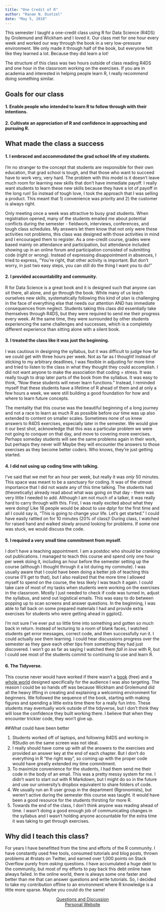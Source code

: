 ```yaml
---
title: "One Credit of R"
author: "Ranae N. Dietzel"
date: "May 5, 2018"
---
```



This semester I taught a one-credit class using R for Data Science (R4DS) by Grolemund and Wickham and I loved it. Our class met for one hour every week and worked our way through the book in a very low-pressure environment. We only made it through half of the book, but everyone felt like they learned a lot. Because they did learn a lot!

The structure of this class was two hours outside of class reading R4DS and one hour in the classroom working on the exercises. If you are in academia and interested in helping people learn R, I really recommend doing something similar.  

## Goals for our class

#### 1. Enable people who intended to learn R to follow through with their intentions.  
#### 2. Cultivate an appreciation of R and confidence in approaching and pursuing R.

## What made the class a success

#### **1. I embraced and accommodated the grad school life of my students.**
   
I'm no stranger to the concept that students are responsible for their own education, that grad school is tough, and that those who want to succeed have to work very, very hard. The problem with this model is it doesn't leave much room for learning new skills that don't have immediate payoff. I really want students to learn these new skills because they have a lot of payoff in the long run! So instead of tough love, I took the approach that I was selling a product. This meant that 1) convenience was priority and 2) the customer is always right.   

Only meeting once a week was attractive to busy grad students. When registration opened, many of the students emailed me about potential conflicts during the semester - fieldwork, interviews, conferences, and tough class schedules. My answers let them know that not only were these activities not problems, this class was designed with those activities in mind and I encouraged them to register. As a one-credit course, grades were based mainly on attendance and participation, but attendance included showing up in an online forum and participation consisted of submitting code (right or wrong). Instead of expressing disappointment in absences, I tried to express, "You're right, that other activity is important. But don't worry, in just two easy steps, you can still do the thing I want you to do!"    

#### **2. I provided accountability and community.**

R for Data Science is a great book and it is designed such that anyone can sit there, all alone, and go through the book. While many of us teach ourselves new skills, systematically following this kind of plan is challenging in the face of everything else that needs our attention AND has immediate consequences from neglect. Students taking this class did essentially take themselves through R4DS, but they were required to send me their progress every week. At the same time, they were surrounded by other students experiencing the same challenges and successes, which is a completely different experience than sitting alone with a silent book.  


#### **3. I treated the class like it was just the beginning.**

I was cautious in designing the syllabus, but it was difficult to judge how far we could get with three hours per week. Not as far as I thought! Instead of sticking to my arbitrary deadlines, I was flexible in adjusting for more time and tried to listen to the class in what they thought they could accomplish. I did not want anyone to make the association that coding = stress. It was really tough to drop later parts of the book from the syllabus. It was easy to think, "Now these students will never learn functions." Instead, I reminded myself that these students have a lifetime of R ahead of them and at only a few hours a week, we were still building a good foundation for how and where to learn future concepts.

The mentality that this course was the beautiful beginning of a long journey and not a race to learn as much R as possible before our time was up also extended to content on smaller scales. Sometimes none of us knew answers to R4DS exercises, especially later in the semester. We would give it our best shot, acknowledge that this was a particular problem we were not going to conquer on that day, and move to covering more exercises. Perhaps someday students will see the same problems again in their work, but perhaps they never will! Maybe they will encounter the answers to those exercises as they become better coders. Who knows, they're just getting started.    

#### **4. I did not using up coding time with talking.**

I've said that we met for an hour per week, but really it was *only* 50 minutes. This space was meant to be a sanctuary for coding.  It was of the utmost importance that I did not waste any of this time talking. The students had (theoretically) already read about what was going on that day - there was very little I needed to add. Although I am not much of a talker, it was really hard to carry through with this. First, I was really excited about what they were doing! Like 18 people would be about to use dplyr for the first time and all I could say is, "This is going to change your life. Let's get started." I could have easily rattled on for 10 minutes (20% of class)! During class, I watched for raised hand and walked slowly around looking for problems. If some one was stuck, we would discuss the code.     
   
#### **5. I required a very small time commitment from myself.**

I don't have a teaching appointment. I am a postdoc who should be cranking out publications. I managed to teach this course and spend only one hour per week doing it, including an hour before the semester setting up the course (although I thought through it a lot during my commute). I was usually aware that I could have been doing a better job of teaching this course (I'll get to that), but I also realized that the more time I allowed myself to spend on the course, the less likely I was teach it again. I could take care of most of my tasks when students were working on the exercises in the classroom. Mostly I just needed to check if code was turned in, adjust the syllabus, and send out logistical emails. This was easy to do between popping up to scan screens and answer questions. In the beginning, I was able to fall back on some prepared materials I had and provide extra exercises for students who were getting ahead in ggplot2. 

I'm not sure I've ever put so little time into something and gotten so much back in return. Instead of lecturing to a room of blank faces, I watched students get error messages, correct code, and then successfully run it. I could actually *see* them learning. I could hear discussions progress over the semester as they gave each other tips from something they had just discovered. I won't go as far as saying I watched them *fall in love* with R, but I could see most of the students commit to continuing to use and learn R.      

#### **6. The Tidyverse.**

This course never would have worked if there wasn't a [book](http://r4ds.had.co.nz) (free) and a [whole world](https://www.tidyverse.org/) designed specifically for the audience I was also targeting. The reason I could be so hands off was because Wickham and Grolemund did all the heavy lifting in creating and explaining a welcoming environment for beginners. We followed the sequence of the book, starting with making figures and spending a little extra time there for a really fun intro. These students may eventually work outside of the tidyverse, but I don't think they will lose the confidence they built working there. I believe that when they encounter trickier code, they won't give up.    

##What could have been better

1. Students worked off of laptops, and following R4DS and working in RStudio on the same screen was not ideal.
1. I really should have come up with all the answers to the exercises and provided an answer key at the end of each chapter. But I don't do everything in R "the right way", so coming up with the proper code would have greatly extended my time commitment. 
1. To maximize convenience for the students, I had them send me their code in the body of an email. This was a pretty messy system for me. I didn't want to start out with R Markdown, but I might do so in the future and use our university's dropbox equivalent to share folders of code.  
1. We usually run an R user group in the department (Rgronomists), but weren't active during the semester this course was taught. It would have been a good resource for the students thirsting for more R.
1. Towards the end of the class, I don't think anyone was reading ahead of time. I wasn't doing a good enough job of communicating changes in the syllabus and I wasn't holding anyone accountable for the extra time it was taking to get through exercises.  

## Why did I teach this class?

For years I have benefitted from the time and efforts of the R community. I have constantly used free tools, consumed tutorials and blog posts, thrown problems at #rstats on Twitter, and earned over 1,000 points on Stack Overflow purely from *asking* questions. I have accumulated a huge debt to the community, but most of my efforts to pay back this debt online have always failed. In the online world, there is always some one faster and better than me that can answer questions and write tutorials. So, I decided to take my contribution offline to an environment where R knowledge is a little more sparse. Maybe you could do the same! 

<center><a href="http://ranae.github.io/">Questions and Discussion</a></center>
<center><a href="http://ranae.github.io/">Personal Website</a></center>
